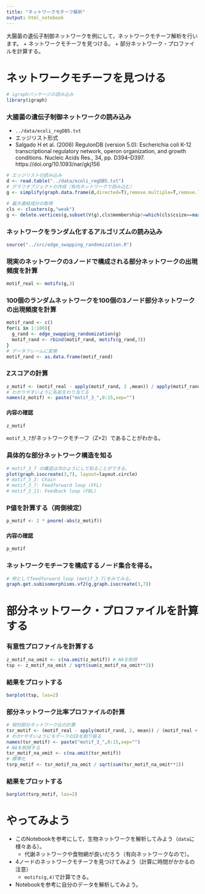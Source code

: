 ```yaml
---
title: "ネットワークモチーフ解析"
output: html_notebook
---
```


大腸菌の遺伝子制御ネットワークを例にして，ネットワークモチーフ解析を行います。
  + ネットワークモチーフを見つける。
  + 部分ネットワーク・プロファイルを計算する。

# ネットワークモチーフを見つける
```r
# igraphパッケージの読み込み
library(igraph)
```

### 大腸菌の遺伝子制御ネットワークの読み込み
  + ``../data/ecoli_regDB5.txt``
  + エッジリスト形式
  + Salgado H et al. (2006) RegulonDB (version 5.0): Escherichia coli K-12 transcriptional regulatory network, operon organization, and growth conditions. Nucleic Acids Res., 34, pp. D394--D397. https://doi.org/10.1093/nar/gkj156
  
```r
# エッジリストの読み込み
d <- read.table("../data/ecoli_regDB5.txt")
# グラフオブジェクトの作成（有向ネットワークで読み込む）
g <- simplify(graph.data.frame(d,directed=T),remove.multiple=T,remove.loops=T)

# 最大連結成分の取得
cls <- clusters(g,"weak")
g <- delete.vertices(g,subset(V(g),cls$membership!=which(cls$csize==max(cls$csize))[[1]]))
```

### ネットワークをランダム化するアルゴリズムの読み込み
```r
source("../src/edge_swapping_randomization.R")
```

### 現実のネットワークの3ノードで構成される部分ネットワークの出現頻度を計算
```r
motif_real <- motifs(g,3)
```

### 100個のランダムネットワークを100個の3ノード部分ネットワークの出現頻度を計算
```r
motif_rand <- c()
for(i in 1:100){
  g_rand <- edge_swapping_randomization(g)
  motif_rand <- rbind(motif_rand, motifs(g_rand,3))
}
# データフレームに変換
motif_rand <- as.data.frame(motif_rand)
```

### Zスコアの計算
```r
z_motif <- (motif_real - apply(motif_rand, 2 ,mean)) / apply(motif_rand, 2 ,sd)
# わかりやすいように名前をわり当てる
names(z_motif) <- paste("motif_3_",0:15,sep="")
```

#### 内容の確認
```r
z_motif
```

``motif_3_7``がネットワークモチーフ（Z>2）であることがわかる。

### 具体的な部分ネットワーク構造を知る
```r
# motif_3_7 の構造は次のようにして知ることができる。
plot(graph.isocreate(3,7), layout=layout.circle)
# motif_3_3: Chain
# motif_3_7: Feedforward loop (FFL)
# motif_3_11: Feedback loop (FBL)
```
### P値を計算する（両側検定）
```r
p_motif <- 2 * pnorm(-abs(z_motif))
```

#### 内容の確認
```r
p_motif
```

### ネットワークモチーフを構成するノード集合を得る。
```r
# 例としてfeedforward loop (motif_3_7)をみてみる。
graph.get.subisomorphisms.vf2(g,graph.isocreate(3,7))
```

# 部分ネットワーク・プロファイルを計算する

### 有意性プロファイルを計算する
```r
z_motif_na_omit <- c(na.omit(z_motif)) # NAを削除
tsp <- z_motif_na_omit / sqrt(sum(z_motif_na_omit**2))
```

### 結果をプロットする
```r
barplot(tsp, las=2)
```

### 部分ネットワーク比率プロファイルの計算
```r
# 相対部分ネットワーク比の計算
tsr_motif <- (motif_real - apply(motif_rand, 2, mean)) / (motif_real + apply(motif_rand, 2, mean) + 4)
# わかrやすいようにモチーフのIDを割り振る
names(tsr_motif) <- paste("motif_3_",0:15,sep="")
# NAを削除する
tsr_motif_na_omit <- c(na.omit(tsr_motif))
# 標準化
tsrp_motif <- tsr_motif_na_omit / sqrt(sum(tsr_motif_na_omit**2))
```

### 結果をプロットする
```r
barplot(tsrp_motif, las=2)
```

# やってみよう
  + このNotebookを参考にして，生物ネットワークを解析してみよう（``data``に様々ある）。
    + 代謝ネットワークや食物網が良いだろう（有向ネットワークなので）。
  + 4ノードのネットワークモチーフを見つけてみよう（計算に時間がかかるの注意）
    + ``motifs(g,4)``で計算できる。
  + Notebookを参考に自分のデータを解析してみよう。
  